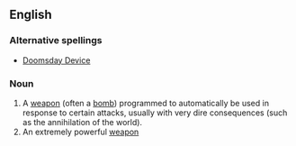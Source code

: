 ==English==
===Alternative spellings===
*[[Doomsday Device]]

===Noun===
{{en-noun}}
# A [[weapon]] (often a [[bomb]]) programmed to automatically be used in response to certain attacks, usually with very dire consequences (such as the annihilation of the world).
# An extremely powerful [[weapon]]